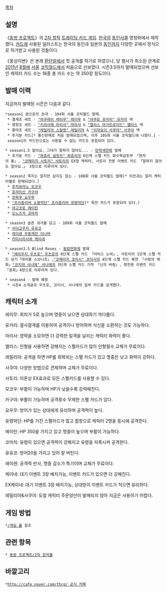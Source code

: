 [[목차]]

== 설명 ==
《[[동방 프로젝트]]》의 [[2차 창작]] [[트레이딩 카드 게임]]. [[한국]]의 [[동인서클]] 영청화에서 제작했다. [[카드]]에 사용된 일러스트는 한국의 동인과 일본의 [[동인]]까지 다양한 곳에서 정식으로 허가받고 사용된 것들이다.

《몽상이변》은 본래 [[환탄알]]에서 첫 공개를 하기로 하였으나, 당 행사가 취소된 관계로 [[2011년]] [[8월]]에 [[서울]] [[코믹월드]]에서 처음으로 선보였다.
시즌3.5까지 발매되었으며 선보인 캐릭터 카드 수는 18종 총 카드 수는 약 350장 정도이다.

== 발매 이력 ==
지금까지 발매된 시즌은 다음과 같다.

 *season1 꿈으로의 초대 - 104회 서울 코믹월드 발매.
  * 결계조 세트 - [["하쿠레이 레이무" 레이무]] & [["야쿠모 유카리" 유카리]] 덱
  * 영창조 세트 - [["키리사메 마리사" 마리사]] & [["앨리스 마가트로이드" 앨리스]] 덱
  * 홍마조 세트 - [["레밀리아 스칼렛" 레밀리아]] & [["이자요이 사쿠야" 사쿠야]] 덱
  * 추가분 카드[* 통신판매로 처음 발매되었으며, 이후 105회 서울 코믹월드에 나왔다.] - season1의 카드만으로는 사용할 수 없는 카드도 포함되어 있다.

 * season1.5 알아요, 그대가 말하지 않아도... - [[탄막색연회]] 발매
  * 추가분 카드 - [["파츄리 널릿지" 파츄리]]의 6단계 스펠 카드 화수목금토부 「현자의 돌」, [["코메이지 사토리" 사토리]]의 EX형 캐릭터, 사토리 전용 이벤트 카드 「말하지 않아도 알아요.」 3장으로 이루어져 있다.

 * season2 죽지는 않지만 살지도 않는 - 108회 서울 코믹월드 발매[* 이전과는 달리 캐릭터별로 판매되었다.]
  * [[후지와라노 모코우]]
  * [[호라이산 카구야]]
  * [[콘파쿠 요우무]]
  * [["프리즘리버 소령악단" 프리즘리버 유령악단]][* 특전 카드가 포함되어 있다.]
  * [[야고코로 에이린]]
  * [[오노즈카 코마치]]

 * season3 슬픈 과거를 딛고 - 109회 서울 코믹월드 발매
  * [[사이교우지 유유코]]
  * [[레이센 우동게인 이나바]]
  * [[카미시라사와 케이네]]

 * season3.5 Blind Roses - [[동방연화제]] 발매
  * [["레이우지 우츠호" 우츠호]]의 6단계 스펠 카드 「어비스 노바」, 사토리의 1단계 스펠 카드 상기「테러블 스브니르」,[["코메이지 코이시" 코이시]]의 4단계 스펠 카드 복연 「사랑의 매화」[["코치야 사나에" 사나에]]의 3단계 스펠 카드 기적 「신의 바람」, 령전용 이벤트 카드「윤회」4장으로 이루어져 있다.

 * season4 - 발매 예정
  * 시즌4 소개글과 우츠호, 코이시, 사나에의 일부 카드를 공개했다.


== 캐릭터 소개 ==

레이무: 회피가 5로 높으며 명중이 낮으면 상대하기 까다롭다.

유카리: 결사결계를 이용하여 공격이나 방어하며 식신을 소환하는 것도 가능하다.

마리사: 영력을 소모하면 더 강력한 일격을 날리는 캐릭터 화력이 좋다.

앨리스: 인형을 사용하면 강해지는 스펠카드가 많아 인형필수 교체가 무료이다.

레밀리아: 공격을 하면 HP를 회복되는 스펠 카드가 있고 명중은 낮고 화력이 강하다. 

사쿠야: 다양한 방법으로 견제하며 교체가 무료이다.

사토리: 이론상 EX효과로 모든 스펠카드를 사용할 수 있다.

모코우: 부활이 가능하며 HP가 낮을수록 강력해진다.

카구야: 부활이 가능하며 공격횟수 무제한 스펠 카드가 있다.

요우무: 방어가 있는 상대에게 유리하며 공격력이 높다.

유령악단: HP를 가진 스펠카드가 많고 합창으로 캐릭터 2명을 동시에 공격한다.

에이린: HP 350을 가지고 있고 명중이 높으며 부활이 가능하다.

코마치: 유령이 있으면 공격력이 강해지고 유령을 자폭시켜 공격한다.

유유코: 방어20을 가지고 있어 잘 버틴다.

레이센: 공격력 반사, 명중 감소가 특기이며 교체가 무료이다.

케이네: 대기 이벤트 3장 배치가능, 이벤트 카드가 있으면 더 강해진다. 

EX케이네: 대기 이벤트 3장 배치가능, 상대방이 이벤트 카드가 적으면 유리하다.

레밀리아&사쿠야: 듀얼 캐릭터 주문양산이 발매되지 않아 지금은 사용하기 어렵다.


== 게임 방법 ==
 *[[/게임 룰]] 참조


== 관련 항목 ==
 * [[동방 프로젝트/2차 창작물]]

== 바깥고리 ==
 *[[http://cafe.naver.com/thcg/ 공식 카페]]

